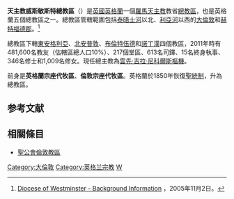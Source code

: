 {{NoteTA
|T=zh-cn:天主教威斯敏斯特总教区; zh-hk:天主教西敏總教區; zh-tw:天主教西敏總教區; zh-sg:天主教西敏总教区;
|1=zh-cn:威斯敏斯特; zh-hk:西敏; zh-tw:西敏; zh-sg:西敏;
|2=zh-cn:威斯敏斯特主教座堂; zh-hk:西敏主教座堂; zh-tw:西敏主教座堂; zh-sg:西敏主教座堂;
}}
{{Infobox Roman Catholic diocese
|Roman Catholic Diocese of = 天主教威斯敏斯特總教區
|Latin name of diocese = Archidioecesis Vestmonasteriensis
|border                = catholic
|image                 = Westminster Cathedral, England.jpg
|caption               = 威斯敏斯特主教座堂
|location              = [[英格蘭|英格蘭]]
|territory             = 大倫敦和赫特福德郡
|population            = 465,587
|rite                  = [[羅馬禮|羅馬禮]]
|patron                = 
|province              = 
|established           = 1850年
|cathedral             = [[威斯敏斯特主教座堂|威斯敏斯特主教座堂]]
|leadership            = 總主教
|website               = [https://www.rcdow.org.uk/ 官方網站]
|pope                  = {{incumbent pope}}
|metropolitan          = [[雲先·尼科爾斯|雲先·吉拉·尼科爾斯]]
|coadjutor archbishop  =
|emeritus              = 
}}
'''天主教威斯敏斯特總教區'''（{{lang-la|Archidioecesis Vestmonasteriensis}}）是[[英國|英國]][[英格蘭|英格蘭]]一個[[羅馬天主教|羅馬天主教]]教省[[總教區|總教區]]，也是英格蘭五個總教區之一。總教區管轄範圍包括[[泰晤士河|泰晤士河]]以北、[[利亞河|利亞河]]以西的[[大倫敦|大倫敦]]和[[赫特福德郡|赫特福德郡]]。<ref>[http://www.rcdow.org.uk/diocese/default.asp?library_ref=4&content_ref=518 Diocese of Westminster - Background Information] {{Wayback|url=http://www.rcdow.org.uk/diocese/default.asp?library_ref=4&content_ref=518 |date=20171017130255 }}，2005年11月2日。</ref>

總教區下轄[[天主教東安格利亞教區|東安格利亞]]、[[天主教北安普敦教區|北安普敦]]、[[天主教布倫特伍德教區|布倫特伍德]]和[[天主教諾丁漢教區|諾丁漢]]四個教區，2011年時有481,600名教友（估轄區總人口10%）、217個堂區、613名司鐸、15名終身執事、346名修士和1,009名修女。現任總主教為[[雲先·尼科爾斯|雲先·吉拉·尼科爾斯]][[樞機|樞機]]。

前身是'''英格蘭宗座代牧區'''、'''倫敦宗座代牧區'''。英格蘭於1850年恢復[[聖統制|聖統制]]，升為總教區。

==参考文献==
{{reflist}}

==相關條目==
*[[聖公會倫敦教區|聖公會倫敦教區]]

{{英格蘭和威爾斯天主教教區}}

{{Authority control}}
[[Category:大倫敦|Category:大倫敦]]
[[Category:英格兰宗教|Category:英格兰宗教]]
[[Category:英國天主教教區|W]]